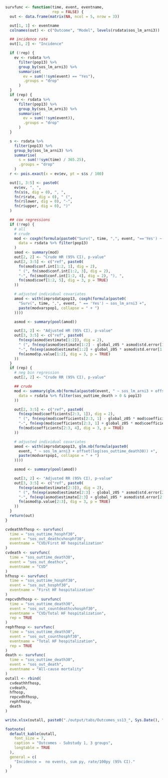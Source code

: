 ```r
survfunc <- function(time, event, eventname,
                     rep = FALSE) {
  out <- data.frame(matrix(NA, ncol = 5, nrow = 3))

  out[1, 1] <- eventname
  colnames(out) <- c("Outcome", "Model", levels(rsdata$sos_lm_arni3))

  ## incidence rate
  out[1, 2] <- "Incidence"

  if (!rep) {
    ev <- rsdata %>%
      filter(pop13) %>%
      group_by(sos_lm_arni3) %>%
      summarise(
        ev = sum(!!sym(event) == "Yes"),
        .groups = "drop"
      )
  }
  if (rep) {
    ev <- rsdata %>%
      filter(pop13) %>%
      group_by(sos_lm_arni3) %>%
      summarise(
        ev = sum(!!sym(event)),
        .groups = "drop"
      )
  }

  s <- rsdata %>%
    filter(pop13) %>%
    group_by(sos_lm_arni3) %>%
    summarise(
      s = sum(!!sym(time) / 365.25),
      .groups = "drop"
    )
  r <- pois.exact(x = ev$ev, pt = s$s / 100)

  out[1, 3:5] <- paste0(
    ev$ev, ", ",
    fn(s$s, dig = 0), ", ",
    fn(r$rate, dig = 0), " (",
    fn(r$lower, dig = 0), "-",
    fn(r$upper, dig = 0), ")"
  )

  ## cox regressions
  if (!rep) {
    # all
    # crude
    mod <- coxph(formula(paste0("Surv(", time, ",", event, "=='Yes') ~ sos_lm_arni3")),
      data = rsdata %>% filter(pop13)
    )
    smod <- summary(mod)
    out[2, 2] <- "Crude HR (95% CI), p-value"
    out[2, 3:5] <- c("ref", paste0(
      fn(smod$conf.int[1:2, 1], dig = 2),
      " (", fn(smod$conf.int[1:2, 3], dig = 2),
      "-", fn(smod$conf.int[1:2, 4], dig = 2), "), ",
      fn(smod$coef[1:2, 5], dig = 3, p = TRUE)
    ))

    # adjusted individual covariates
    amod <- with(imprsdatapop13, coxph(formula(paste0(
      "Surv(", time, ",", event, " == 'Yes') ~ sos_lm_arni3 +",
      paste(modvarspop1, collapse = " + ")
    ))))

    asmod <- summary(pool(amod))

    out[3, 2] <- "Adjusted HR (95% CI), p-value"
    out[3, 3:5] <- c("ref", paste0(
      fn(exp(asmod$estimate[1:2]), dig = 2),
      " (", fn(exp(asmod$estimate[1:2] - global_z05 * asmod$std.error[1:2]), dig = 2),
      "-", fn(exp(asmod$estimate[1:2] + global_z05 * asmod$std.error[1:2]), dig = 2), "), ",
      fn(asmod$p.value[1:2], dig = 3, p = TRUE)
    ))
  }
  if (rep) {
    # neg bin regression
    out[2, 2] <- "Crude RR (95% CI), p-value"

    ## crude
    mod <- summary(glm.nb(formula(paste0(event, " ~ sos_lm_arni3 + offset(log(sos_outtime_death30))")),
      data = rsdata %>% filter(sos_outtime_death > 0 & pop13)
    ))

    out[2, 3:5] <- c("ref", paste0(
      fn(exp(mod$coefficients[2:3, 1]), dig = 2),
      " (", fn(exp(mod$coefficients[2:3, 1] - global_z05 * mod$coefficients[2:3, 2]), dig = 2),
      "-", fn(exp(mod$coefficients[2:3, 1] + global_z05 * mod$coefficients[2:3, 2]), dig = 2), "), ",
      fn(mod$coefficients[2:3, 4], dig = 3, p = TRUE)
    ))

    # adjusted individual covariates
    amod <- with(imprsdatapop13, glm.nb(formula(paste0(
      event, " ~ sos_lm_arni3 + offset(log(sos_outtime_death30)) +",
      paste(modvarspop1, collapse = " + ")
    ))))

    asmod <- summary(pool(amod))

    out[3, 2] <- "Adjusted RR (95% CI), p-value"
    out[3, 3:5] <- c("ref", paste0(
      fn(exp(asmod$estimate[2:3]), dig = 2),
      " (", fn(exp(asmod$estimate[2:3] - global_z05 * asmod$std.error[2:3]), dig = 2),
      "-", fn(exp(asmod$estimate[2:3] + global_z05 * asmod$std.error[2:3]), dig = 2), "), ",
      fn(asmod$p.value[2:3], dig = 3, p = TRUE)
    ))
  }
  return(out)
}

cvdeathhfhosp <- survfunc(
  time = "sos_outtime_hosphf30",
  event = "sos_out_deathcvhosphf30",
  eventname = "CVD/First HF hospitalization"
)
cvdeath <- survfunc(
  time = "sos_outtime_death30",
  event = "sos_out_deathcv",
  eventname = "CVD"
)
hfhosp <- survfunc(
  time = "sos_outtime_hosphf30",
  event = "sos_out_hosphf30",
  eventname = "First HF hospitalization"
)
repcvdhfhosp <- survfunc(
  time = "sos_outtime_death30",
  event = "sos_out_countdeathcvhosphf30",
  eventname = "CVD/Total HF hospitalization",
  rep = TRUE
)
rephfhosp <- survfunc(
  time = "sos_outtime_death30",
  event = "sos_out_counthosphf30",
  eventname = "Total HF hospitalization",
  rep = TRUE
)
death <- survfunc(
  time = "sos_outtime_death30",
  event = "sos_out_death",
  eventname = "All-cause mortality"
)
outall <- rbind(
  cvdeathhfhosp,
  cvdeath,
  hfhosp,
  repcvdhfhosp,
  rephfhosp,
  death
)

write.xlsx(outall, paste0("./output/tabs/Outcomes_ss13_", Sys.Date(), ".xlsx"), rowNames = FALSE)

footnote(
  default_kable(outall,
    font_size = 7,
    caption = "Outcomes - Substudy 1, 3 groups",
    longtable = TRUE
  ),
  general = c(
    "Incidence =  no events, sum py, rate/100py (95% CI)."
  )
)
```
